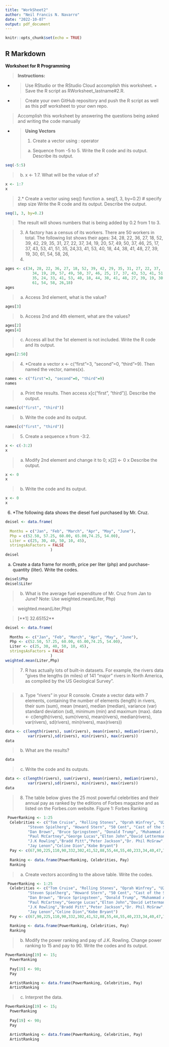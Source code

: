 ```yaml
---
title: "WorkSheet2"
author: "Neil Francis N. Navarro"
date: "2022-10-07"
output: pdf_document
---
```


```r
knitr::opts_chunk$set(echo = TRUE)
```

## R Markdown

**Worksheet for R Programming**

>**Instructions:**

+ 
> Use RStudio or the RStudio Cloud accomplish this worksheet. + Save the R script as RWorksheet_lastname#2.R.

+ 
>Create your own GitHub repository and push the R script as well as this pdf worksheet
to your own repo.

>Accomplish this worksheet by answering the questions being asked and writing the code
manually

+
>**Using Vectors**
>1. Create a vector using : operator
>a. Sequence from -5 to 5. Write the R code and its output. Describe its output.

```r
seq(-5:5)
```
>b. x <- 1:7. What will be the value of x?

```r
x <- 1:7
x
```
>2.* Create a vector using seq() function
>a. seq(1, 3, by=0.2) # specify step size
Write the R code and its output. Describe the output.

```r
seq(1, 3, by=0.2)
```
>The result will shows numbers that is being added by 0.2 from 1 to 3.


>3. A factory has a census of its workers. There are 50 workers in total. The following
list shows their ages: 34, 28, 22, 36, 27, 18, 52, 39, 42, 29, 35, 31, 27,
22, 37, 34, 19, 20, 57, 49, 50, 37, 46, 25, 17, 37, 43, 53, 41, 51, 35,
24,33, 41, 53, 40, 18, 44, 38, 41, 48, 27, 39, 19, 30, 61, 54, 58, 26,
18.

```r
ages <- c(34, 28, 22, 36, 27, 18, 52, 39, 42, 29, 35, 31, 27, 22, 37,
            34, 19, 20, 57, 49, 50, 37, 46, 25, 17, 37, 43, 53, 41, 51, 
            35, 24, 33, 41, 53, 40, 18, 44, 38, 41, 48, 27, 39, 19, 30, 
            61, 54, 58, 26,18)
ages
```

>a. Access 3rd element, what is the value?

```r
ages[3]
```
>b. Access 2nd and 4th element, what are the values?

```r
ages[2]
ages[4]
```
>c. Access all but the 1st element is not included. Write the R code and its output.

```r
ages[2:50]
```

>4. *Create a vector x <- c("first"=3, "second"=0, "third"=9). Then named the vector,
names(x).

```r
names <- c("first"=3, "second"=0, "third"=9)
names
```
>a. Print the results. Then access x[c("first", "third")].
>Describe the output.

```r
names[c("first", "third")]
```
>b. Write the code and its output.

```r
names[c("first", "third")]
```

>5. Create a sequence x from -3:2.

```r
x <- c(-3:2)
x
```
>a. Modify 2nd element and change it to 0;
>x[2] <- 0
>x
>Describe the output.

```r
x <- 0
x
```
>b. Write the code and its output.

```r
x <- 0
x
```

6. *The following data shows the diesel fuel purchased by Mr. Cruz.

```r
deisel <- data.frame(
  
  Months = c("Jan", "Feb", "March", "Apr", "May", "June"),
  Php = c(52.50, 57.25, 60.00, 65.00,74.25, 54.00),
  Liter = c(25, 30, 40, 50, 10, 45),
  stringsAsFactors = FALSE
                    )
deisel
```
a. Create a data frame for month, price per liter (php) and purchase-quantity (liter).
Write the codes.

```r
deisel$Php
deisel$Liter
```
>b. What is the average fuel expenditure of Mr. Cruz from Jan to June? Note: Use
weighted.mean(Liter, Php)

>weighted.mean(Liter,Php)

>[**1] 32.65152**

```r
deisel <- data.frame(
  
  Months <- c("Jan", "Feb", "March", "Apr", "May", "June"),
  Php <- c(52.50, 57.25, 60.00, 65.00,74.25, 54.00),
  Liter <- c(25, 30, 40, 50, 10, 45),
  stringsAsFactors = FALSE
                    )
weighted.mean(Liter,Php)
```
>7. R has actually lots of built-in datasets. For example, the rivers data “gives the lengths
(in miles) of 141 “major” rivers in North America, as compiled by the US Geological
Survey”.

```r

```
>a. Type “rivers” in your R console. Create a vector data with 7
elements, containing the number of elements (length) in rivers,
their sum (sum), mean (mean), median (median), variance (var)
standard deviation (sd), minimum (min) and maximum (max).
data <- c(length(rivers), sum(rivers), mean(rivers), median(rivers), var(rivers),
sd(rivers), min(rivers), max(rivers))

```r
data <- c(length(rivers), sum(rivers), mean(rivers), median(rivers), 
          var(rivers),sd(rivers), min(rivers), max(rivers))
data
```
>b. What are the results?

```r
data
```
>c. Write the code and its outputs.


```r
data <- c(length(rivers), sum(rivers), mean(rivers), median(rivers), 
          var(rivers),sd(rivers), min(rivers), max(rivers))
data
```
>8. The table below gives the 25 most powerful celebrities and their annual pay as ranked
by the editions of Forbes magazine and as listed on the Forbes.com website.
Figure 1: Forbes Ranking

```r
 PowerRanking <- 1:25
  Celebrities <- c("Tom Cruise", "Rolling Stones", "Oprah Winfrey", "U2", "Tiger Woods",
          "Steven Spielherg", "Howard Stern", "50 Cent", "Cast of the Sopranos",
          "Dan Brown", "Bruce Springsteen", "Donald Trump", "Muhammad Ali",
          "Paul McCartney","George Lucas","Elton John","David Letterman","Phil Mickelson",
          "J.K Rowling","Bradd Pitt","Peter Jackson","Dr. Phil McGraw",
          "Jay Lenon","Celine Dion","Kobe Bryant")
  Pay <- c(67,90,225,110,90,332,302,41,52,88,55,44,55,40,233,34,40,47,75,25,39,45,32,40,31)
  
  Ranking <- data.frame(PowerRanking, Celebrities, Pay)
  Ranking
```
>a. Create vectors according to the above table. Write the codes.

```r
 PowerRanking <- 1:25
  Celebrities <- c("Tom Cruise", "Rolling Stones", "Oprah Winfrey", "U2", "Tiger Woods",
          "Steven Spielherg", "Howard Stern", "50 Cent", "Cast of the Sopranos",
          "Dan Brown", "Bruce Springsteen", "Donald Trump", "Muhammad Ali",
          "Paul McCartney","George Lucas","Elton John","David Letterman","Phil Mickelson",
          "J.K Rowling","Bradd Pitt","Peter Jackson","Dr. Phil McGraw",
          "Jay Lenon","Celine Dion","Kobe Bryant")
  Pay <- c(67,90,225,110,90,332,302,41,52,88,55,44,55,40,233,34,40,47,75,25,39,45,32,40,31)
  
  Ranking <- data.frame(PowerRanking, Celebrities, Pay)
  Ranking
```
>b. Modify the power ranking and pay of J.K. Rowling. Change power ranking to 15 and
pay to 90. Write the codes and its output.

```r
PowerRanking[19] <- 15;
  PowerRanking  
  
  Pay[19] <- 90;
  Pay

  ArtistRanking <- data.frame(PowerRanking, Celebrities, Pay)
  ArtistRanking  
```
>c. Interpret the data.

```r
PowerRanking[19] <- 15;
  PowerRanking  
  
  Pay[19] <- 90;
  Pay

  ArtistRanking <- data.frame(PowerRanking, Celebrities, Pay)
  ArtistRanking  
```





